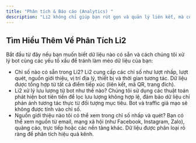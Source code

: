 ```yaml
---
title: "Phân tích & Báo cáo (Analytics) "
description: "Li2 không chỉ giúp bạn rút gọn và quản lý liên kết, mà còn cung cấp bộ công cụ phân tích mạnh mẽ để đo lường hiệu quả chiến dịch marketing theo thời gian thực."
---
```


## Tìm Hiểu Thêm Về Phân Tích Li2

Bắt đầu từ đây nếu bạn muốn biết dữ liệu nào có sẵn và cách chúng tôi xử lý bot cùng các yếu tố xấu để tránh làm méo dữ liệu của bạn:

- Chỉ số nào có sẵn trong Li2? Li2 cung cấp các chỉ số như lượt nhấp, lượt quét, nguồn giới thiệu, vị trí địa lý, thiết bị và thời gian tương tác. Dữ liệu được tổng hợp từ tất cả điểm tiếp xúc (liên kết, mã QR, trang đích).
- Li2 xử lý lưu lượng từ bot như thế nào? Chúng tôi sử dụng các thuật toán phát hiện bot tiên tiến để lọc lưu lượng không hợp lệ, đảm bảo dữ liệu chỉ phản ánh tương tác thực từ đối tượng mục tiêu. Bot và traffic giả mạo sẽ không được tính vào chỉ số.
- Nguồn giới thiệu nào tôi có thể xem trong chỉ số nhấp và quét? Bạn có thể xem nguồn từ email, mạng xã hội (như Facebook, Instagram, Zalo), quảng cáo, trực tiếp hoặc các nền tảng khác. Dữ liệu được phân loại rõ ràng để phân tích hiệu quả kênh.